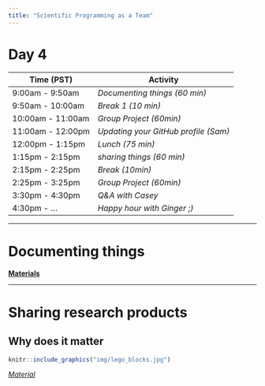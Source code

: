 ```yaml
---
title: "Scientific Programming as a Team"
---
```


# Day 4

| **Time (PST)**    | **Activity**                        |
|-------------------|-------------------------------------|
| 9:00am - 9:50am   | *Documenting things (60 min)* |
| 9:50am - 10:00am  | *Break 1 (10 min)*                  |
| 10:00am - 11:00am | *Group Project (60min)*             |
| 11:00am - 12:00pm | *Updating your GitHub profile (Sam)*|
| 12:00pm - 1:15pm  | *Lunch (75 min)*                    |
| 1:15pm - 2:15pm   | *sharing things (60 min)*       |
| 2:15pm - 2:25pm   | *Break (10min)*                     |
| 2:25pm - 3:25pm   | *Group Project (60min)*             |
| 3:30pm - 4:30pm   | *Q&A with Casey*                    |
| 4:30pm -  ...     | *Happy hour with Ginger ;)*         |


---


# Documenting things

[**Materials**](day4-documenting.html)


---

# Sharing research products

## Why does it matter

```r
knitr::include_graphics("img/lego_blocks.jpg")
```

[*Material*](day5-sharing_things.html)
